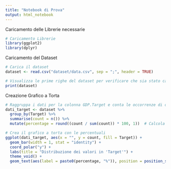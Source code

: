 ```yaml
---
title: "Notebook di Prova"
output: html_notebook
---
```


Caricamento delle Librerie necessarie
```r
# Caricamento Librerie
library(ggplot2)
library(dplyr)

```

Caricamento del Dataset
```r
# Carica il dataset
dataset <- read.csv("dataset/data.csv", sep = ";", header = TRUE)

# Visualizza le prime righe del dataset per verificare che sia stato caricato correttamente
print(dataset)
```

Creazione Grafico a Torta
```r
# Raggruppa i dati per la colonna GDP.Target e conta le occorrenze di ogni categoria
dati_target <- dataset %>%
  group_by(Target) %>%
  summarise(count = n()) %>%
  mutate(percentage = round((count / sum(count)) * 100, 1))  # Calcola la percentuale

# Crea il grafico a torta con le percentuali
ggplot(dati_target, aes(x = "", y = count, fill = Target)) +
  geom_bar(width = 1, stat = "identity") +
  coord_polar("y") +
  labs(title = "Distribuzione dei valori in 'Target'") +
  theme_void() +
  geom_text(aes(label = paste0(percentage, "%")), position = position_stack(vjust = 0.5))

```

